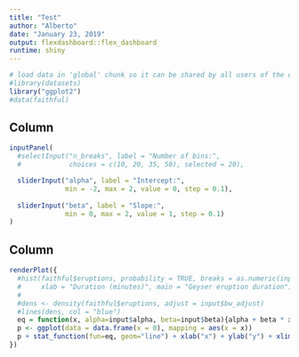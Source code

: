 ---
title: "Test"
author: "Alberto"
date: "January 23, 2019"
output: flexdashboard::flex_dashboard
runtime: shiny
---

```{r global, include=FALSE}
# load data in 'global' chunk so it can be shared by all users of the dashboard
#library(datasets)
library("ggplot2")
#data(faithful)
```

Column {.sidebar}
-----------------------------------------------------------------------
```{r}
inputPanel(
  #selectInput("n_breaks", label = "Number of bins:",
  #            choices = c(10, 20, 35, 50), selected = 20),

  sliderInput("alpha", label = "Intercept:",
              min = -2, max = 2, value = 0, step = 0.1),
    
  sliderInput("beta", label = "Slope:",
              min = 0, max = 2, value = 1, step = 0.1)
)
```

Column
-----------------------------------------------------------------------
```{r}
renderPlot({
  #hist(faithful$eruptions, probability = TRUE, breaks = as.numeric(input$n_breaks),
  #     xlab = "Duration (minutes)", main = "Geyser eruption duration")
  #
  #dens <- density(faithful$eruptions, adjust = input$bw_adjust)
  #lines(dens, col = "blue")
  eq = function(x, alpha=input$alpha, beta=input$beta){alpha + beta * x}
  p <- ggplot(data = data.frame(x = 0), mapping = aes(x = x))
  p + stat_function(fun=eq, geom="line") + xlab("x") + ylab("y") + xlim(-5,5) + ylim(-5,5)
})
```
